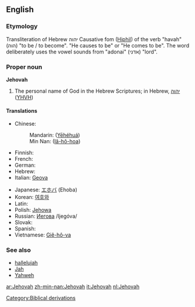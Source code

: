 ==English==

===Etymology===
Transliteration of Hebrew יהוה Causative fom ([[Hiphil]]) of the verb "havah" (הוה) "to be / to become". "He causes to be" or "He comes to be".  The word deliberately uses the vowel sounds from "adonai" (אדני) "lord".

===Proper noun===
'''Jehovah'''

# {{context|religion}}The personal name of God in the Hebrew Scriptures; in Hebrew, [[יהוה]] ([[YHVH]])

====Translations====
{{top}}
* Chinese:
*: Mandarin: {{zh-ts|耶和華|耶和华}} ([[Yēhéhuá]])
*: Min Nan: {{zh-ts|耶和華|耶和华}} ([[Iâ-hô-hoa]])
* Finnish: {{t-|fi|Jehova}}
* French: {{t+|fr|Jéhovah}}
* German: {{t+|de|Jehova}}
* Hebrew: {{t+|he|יהוה|sc=Hebr}}
* Italian: [[Geova]]
{{mid}}
* Japanese: [[エホバ]] (Ehoba)
* Korean: [[여호와]]
* Latin: {{t-|la|Iehova}}
* Polish: [[Jehowa]] {{m}}
* Russian: [[Иегова]] /Ijegóva/ {{m}}
* Slovak: {{t-|sk|Jehova|m}}
* Spanish: {{t-|es|Jehová|m}}
* Vietnamese: [[Giê-hô-va]]
{{bottom}}

===See also===
* [[hallelujah]]
* [[Jah]]
* [[Yahweh]]

[[Category:Biblical derivations]]

[[ar:Jehovah]]
[[zh-min-nan:Jehovah]]
[[it:Jehovah]]
[[nl:Jehovah]]